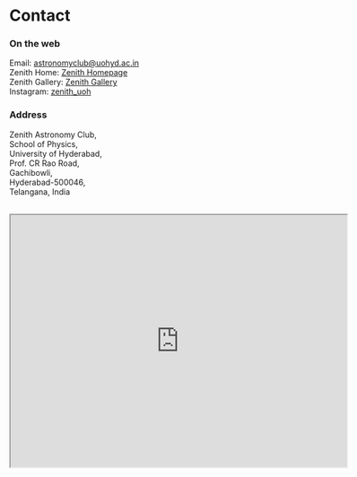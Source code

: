 
# Contact

### On the web
Email: [astronomyclub@uohyd.ac.in](mailto:astronomyclub@uohyd.ac.in) \
Zenith Home: [Zenith Homepage](./) \
Zenith Gallery: [Zenith Gallery](https://zenith-gallery.vercel.app)  
Instagram: [zenith_uoh](https://www.instagram.com/zenith_uoh) 


### Address 

<Logo />

Zenith Astronomy Club, \
School of Physics, \
University of Hyderabad, \
Prof. CR Rao Road, \
Gachibowli, \
Hyderabad-500046, \
Telangana, India 
<br></br>

<iframe src="https://www.google.com/maps/embed?pb=!1m18!1m12!1m3!1d268.1647391589431!2d78.32693714327735!3d17.46476107670025!2m3!1f0!2f0!3f0!3m2!1i1024!2i768!4f13.1!3m3!1m2!1s0x3bcb93bbd410707f%3A0x8ae47b6684cbbc10!2sNew%20school%20of%20physics%20building!5e0!3m2!1sen!2sin!4v1715431977509!5m2!1sen!2sin" width="600" height="450" allowfullscreen="" loading="lazy" referrerpolicy="no-referrer-when-downgrade"></iframe>
